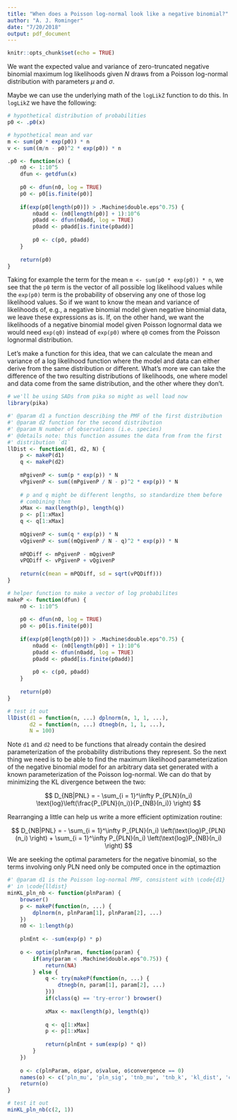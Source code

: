 ```yaml
---
title: "When does a Poisson log-normal look like a negative binomial?"
author: "A. J. Rominger"
date: "7/20/2018"
output: pdf_document
---
```


```r
knitr::opts_chunk$set(echo = TRUE)
```

We want the expected value and variance of zero-truncated negative binomial maximum log likelihoods given $N$ draws from a Poisson log-normal distribution with parameters $\mu$ and $\sigma$.

Maybe we can use the underlying math of the `logLikZ` function to do this.  In `logLikZ` we have the following:

```r
# hypothetical distribution of probabilities
p0 <- .p0(x)

# hypothetical mean and var
m <- sum(p0 * exp(p0)) * n
v <- sum((m/n - p0)^2 * exp(p0)) * n

.p0 <- function(x) {
    n0 <- 1:10^5
    dfun <- getdfun(x)
    
    p0 <- dfun(n0, log = TRUE)
    p0 <- p0[is.finite(p0)]
    
    if(exp(p0[length(p0)]) > .Machine$double.eps^0.75) {
        n0add <- (n0[length(p0)] + 1):10^6
        p0add <- dfun(n0add, log = TRUE)
        p0add <- p0add[is.finite(p0add)]
        
        p0 <- c(p0, p0add)
    }
    
    return(p0)
}
```

Taking for example the term for the mean `m <- sum(p0 * exp(p0)) * n`, we see that the `p0` term is the vector of all possible log likelihood values while the `exp(p0)` term is the probability of observing any one of those log likelihood values.  So if we want to know the mean and variance of likelihoods of, e.g., a negative binomial model given negative binomial data, we leave these expressions as is.  If, on the other hand, we want the likelihoods of a negative binomial model given Poisson lognormal data we would need `exp(q0)` instead of `exp(p0)` where `q0` comes from the Poisson lognormal distribution.

Let's make a function for this idea, that we can calculate the mean and variance of a log likelihood function where the model and data can either derive from the same distribution or different.  What's more we can take the difference of the two resulting distributions of likelihoods, one where model and data come from the same distribution, and the other where they don't.

```r
# we'll be using SADs from pika so might as well load now
library(pika)

#' @param d1 a function describing the PMF of the first distribution
#' @param d2 function for the second distribution
#' @param N number of observations (i.e. species)
#' @details note: this function assumes the data from from the first 
#' distribution `d1`
llDist <- function(d1, d2, N) {
    p <- makeP(d1)
    q <- makeP(d2)
    
    mPgivenP <- sum(p * exp(p)) * N
    vPgivenP <- sum((mPgivenP / N - p)^2 * exp(p)) * N
    
    # p and q might be different lengths, so standardize them before
    # combining them
    xMax <- max(length(p), length(q))
    p <- p[1:xMax]
    q <- q[1:xMax]
    
    mQgivenP <- sum(q * exp(p)) * N
    vQgivenP <- sum((mQgivenP / N - q)^2 * exp(p)) * N
    
    mPQDiff <- mPgivenP - mQgivenP
    vPQDiff <- vPgivenP + vQgivenP
    
    return(c(mean = mPQDiff, sd = sqrt(vPQDiff)))
}

# helper function to make a vector of log probabilites
makeP <- function(dfun) {
    n0 <- 1:10^5
    
    p0 <- dfun(n0, log = TRUE)
    p0 <- p0[is.finite(p0)]
    
    if(exp(p0[length(p0)]) > .Machine$double.eps^0.75) {
        n0add <- (n0[length(p0)] + 1):10^6
        p0add <- dfun(n0add, log = TRUE)
        p0add <- p0add[is.finite(p0add)]
        
        p0 <- c(p0, p0add)
    }
    
    return(p0)
}

# test it out
llDist(d1 = function(n, ...) dplnorm(n, 1, 1, ...), 
       d2 = function(n, ...) dtnegb(n, 1, 1, ...), 
       N = 100)
```

Note `d1` and `d2` need to be functions that already contain the desired parameterization of the probability distributions they represent.  So the next thing we need is to be able to find the maximum likelihood parameterization of the negative binomial model for an arbitrary data set generated with a known parameterization of the Poisson log-normal.  We can do that by minimizing the KL divergence between the two:

$$
D_{NB|PNL} = - \sum_{i = 1}^\infty P_{PLN}(n_i) \text{log}\left(\frac{P_{PLN}(n_i)}{P_{NB}(n_i)} \right)
$$

Rearranging a little can help us write a more efficient optimization routine:

$$
D_{NB|PNL} = - \sum_{i = 1}^\infty P_{PLN}(n_i) \left(\text{log}P_{PLN}(n_i) \right) +
\sum_{i = 1}^\infty P_{PLN}(n_i) \left(\text{log}P_{NB}(n_i) \right)
$$

We are seeking the optimal parameters for the negative binomial, so the terms involving only PLN need only be computed once in the optimaztion

```r
#' @param d1 is the Poisson log-normal PMF, consistent with \code{d1} 
#' in \code{lldist}
minKL_pln_nb <- function(plnParam) {
    browser()
    p <- makeP(function(n, ...) {
        dplnorm(n, plnParam[1], plnParam[2], ...)
    })
    n0 <- 1:length(p)
    
    plnEnt <- -sum(exp(p) * p)
    
    o <- optim(plnParam, function(param) {
        if(any(param < .Machine$double.eps^0.75)) {
            return(NA)
        } else {
            q <- try(makeP(function(n, ...) {
                dtnegb(n, param[1], param[2], ...)
            }))
            if(class(q) == 'try-error') browser()
            
            xMax <- max(length(p), length(q))
            
            q <- q[1:xMax]
            p <- p[1:xMax]
            
            return(plnEnt + sum(exp(p) * q))
        }
    })
    
    o <- c(plnParam, o$par, o$value, o$convergence == 0)
    names(o) <- c('pln_mu', 'pln_sig', 'tnb_mu', 'tnb_k', 'kl_dist', 'converg')
    return(o)
}

# test it out
minKL_pln_nb(c(2, 1))
```
